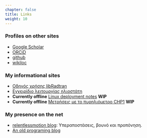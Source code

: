 ```yaml
---
chapter: false
title: Links
weight: 10
---
```



### Profiles on other sites

- [Google Scholar](https://scholar.google.com/citations?hl=en&user=Eadj2xEAAAAJ)
- [ORCiD](https://orcid.org/0000-0002-5199-4119)
- [github](https://github.com/thanasisn)
- [wikiloc](https://www.wikiloc.com/wikiloc/user.do?id=3060792)


### My informational sites

- [Οδηγός χρήσης libRadtran](https://thanasisn.github.io/Libratran_guide/Libratran_guide.html){target="_blank"}
- [Εγχειρίδιο λειτουργίας ηλιοστάτη](https://thanasisn.github.io/Tracker_manual/LAP_tracker_manual.html){target="_blank"}
- **Currently offline** [Linux deployment notes](https://deploy-notes-thanasisn.netlify.app/) **WIP**
- **Currently offline** [Μετρήσεις με το πυρηλιόμετρο CHP1](https://chp1-measurements-guide-thanasisn.netlify.app/) **WIP**


### My presence on the net

- [relentlessmotion blog](https://relentlessmotion.blogspot.com/):
   Υπεραποστάσεις, βουνό και προπόνηση.
- [An old programing blog](https://programmingandmorestuff.blogspot.com/)
